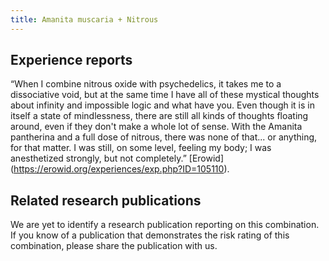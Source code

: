 ---
title: Amanita muscaria + Nitrous
---
## Experience reports

“When I combine nitrous oxide with psychedelics, it takes me to a dissociative void, but at the same time I have all of these mystical thoughts about infinity and impossible logic and what have you. Even though it is in itself a state of mindlessness, there are still all kinds of thoughts floating around, even if they don't make a whole lot of sense. With the Amanita pantherina and a full dose of nitrous, there was none of that... or anything, for that matter. I was still, on some level, feeling my body; I was anesthetized strongly, but not completely.” [Erowid] (https://erowid.org/experiences/exp.php?ID=105110).

## Related research publications

We are yet to identify a research publication reporting on this combination. If you know of a publication that demonstrates the risk rating of this combination, please share the publication with us.
